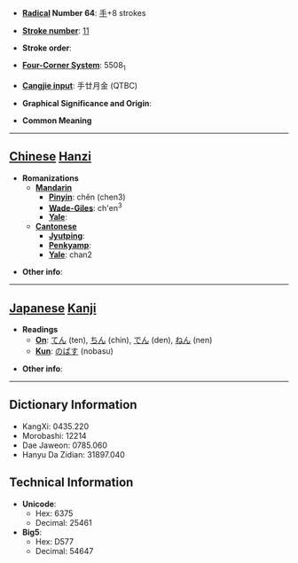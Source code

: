 * '''[[Wiktionary:Chinese radical index| Radical]] Number 64''': [[Wiktionary:Chinese radical index 手|手]]+8 strokes

* '''[[Wiktionary:Chinese total strokes index|Stroke number]]''': [[Wiktionary:Chinese total strokes index 11|11]]

* '''Stroke order''': 

* '''[[Wiktionary:Chinese four corner index|Four-Corner System]]''': 5508<sub>1</sub>

* '''[[Wiktionary:Chinese Cangjie index|Cangjie input]]''': 手廿月金 (QTBC)

* '''Graphical Significance and Origin''': 

* '''Common Meaning'''

----

== [[Chinese]] [[Hanzi]] ==

* '''Romanizations'''
** '''[[Mandarin]]'''
*** '''[[Pinyin]]''': chěn (chen3)
*** '''[[Wade-Giles]]''': ch'en<sup>3</sup>
*** '''[[Yale]]''': 
** '''[[Cantonese]]'''
*** '''[[Jyutping]]''':
*** '''[[Penkyamp]]''': 
*** '''[[Yale]]''': chan2

* '''Other info''': 

----

== [[Japanese]] [[Kanji]] ==

* '''Readings'''
** '''[[On]]''': [[てん]] (ten), [[ちん]] (chin), [[でん]] (den), [[ねん]] (nen)
** '''[[Kun]]''': [[のばす]] (nobasu)

* '''Other info''':  

----

== Dictionary Information ==

* KangXi: 0435.220
* Morobashi: 12214
* Dae Jaweon: 0785.060
* Hanyu Da Zidian: 31897.040

== Technical Information ==

* '''Unicode''':
** Hex: 6375
** Decimal: 25461
* '''Big5''':
** Hex: D577
** Decimal: 54647